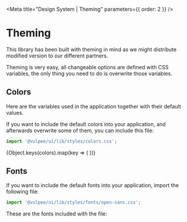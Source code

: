 


<Meta title="Design System | Theming" parameters={{ order: 2 }} />

# Theming

This library has been built with theming in mind as we might distribute modified version to our different partners.

Theming is very easy, all changeable options are defined with CSS variables, the only thing you need to do is overwrite those variables.

## Colors

Here are the variables used in the application together with their default values.

If you want to include the default colors into your application, and afterwards overwrite some of them, you can include this file:

```jsx
import '@vulpee/ui/lib/styles/colors.css';
```

<Container>
  <Row>
    {Object.keys(colors).map(key => (
      <Column key={key} amount={3}>
        <Color default={colors[key]} name={key} />
      </Column>
    ))}
  </Row>
</Container>

## Fonts

If you want to include the default fonts into your application, import the following file:

```jsx
import '@vulpee/ui/lib/styles/fonts/open-sans.css';
```

These are the fonts included with the file:

<Container>
  <Row>
    <Column amount={1}>
      <Font name="Open Sans" />
    </Column>
  </Row>
</Container>
